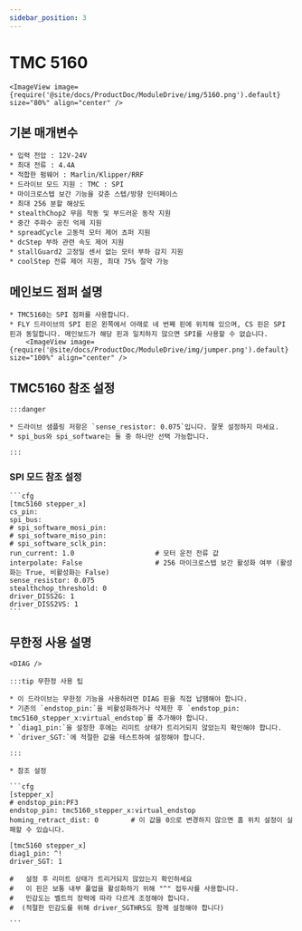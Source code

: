 ```yaml
---
sidebar_position: 3
---
```





# TMC 5160

    <ImageView image={require('@site/docs/ProductDoc/ModuleDrive/img/5160.png').default} size="80%" align="center" />

## 기본 매개변수

    * 입력 전압 : 12V-24V
    * 최대 전류 : 4.4A
    * 적합한 펌웨어 : Marlin/Klipper/RRF
    * 드라이브 모드 지원 : TMC : SPI
    * 마이크로스텝 보간 기능을 갖춘 스텝/방향 인터페이스
    * 최대 256 분할 해상도
    * stealthChop2 무음 작동 및 부드러운 동작 지원
    * 중간 주파수 공진 억제 지원
    * spreadCycle 고동적 모터 제어 쵸퍼 지원
    * dcStep 부하 관련 속도 제어 지원
    * stallGuard2 고정밀 센서 없는 모터 부하 감지 지원
    * coolStep 전류 제어 지원, 최대 75% 절약 가능

## 메인보드 점퍼 설명

    * TMC5160는 SPI 점퍼를 사용합니다.
    * FLY 드라이브의 SPI 핀은 왼쪽에서 아래로 네 번째 핀에 위치해 있으며, CS 핀은 SPI 핀과 동일합니다. 메인보드가 해당 핀과 일치하지 않으면 SPI를 사용할 수 없습니다.
        <ImageView image={require('@site/docs/ProductDoc/ModuleDrive/img/jumper.png').default} size="100%" align="center" />


## TMC5160 참조 설정

    :::danger

    * 드라이브 샘플링 저항은 `sense_resistor: 0.075`입니다. 잘못 설정하지 마세요.
    * spi_bus와 spi_software는 둘 중 하나만 선택 가능합니다.
    
    :::

### SPI 모드 참조 설정

    ```cfg
    [tmc5160 stepper_x]
    cs_pin:
    spi_bus:
    # spi_software_mosi_pin:
    # spi_software_miso_pin:
    # spi_software_sclk_pin: 
    run_current: 1.0                    # 모터 운전 전류 값
    interpolate: False                  # 256 마이크로스텝 보간 활성화 여부 (활성화는 True, 비활성화는 False)
    sense_resistor: 0.075
    stealthchop_threshold: 0
    driver_DISS2G: 1
    driver_DISS2VS: 1
    ```

## 무한정 사용 설명

    <DIAG />

    :::tip 무한정 사용 팁

    * 이 드라이브는 무한정 기능을 사용하려면 DIAG 핀을 직접 납땜해야 합니다.
    * 기존의 `endstop_pin:`을 비활성화하거나 삭제한 후 `endstop_pin: tmc5160_stepper_x:virtual_endstop`를 추가해야 합니다.
    * `diag1_pin:`을 설정한 후에는 리미트 상태가 트리거되지 않았는지 확인해야 합니다.
    * `driver_SGT:`에 적절한 값을 테스트하여 설정해야 합니다.

    :::

    * 참조 설정

    ```cfg
    [stepper_x]
    # endstop_pin:PF3
    endstop_pin: tmc5160_stepper_x:virtual_endstop
    homing_retract_dist: 0        # 이 값을 0으로 변경하지 않으면 홈 위치 설정이 실패할 수 있습니다.

    [tmc5160 stepper_x]
    diag1_pin: ^!
    driver_SGT: 1

    #   설정 후 리미트 상태가 트리거되지 않았는지 확인하세요
    #   이 핀은 보통 내부 풀업을 활성화하기 위해 "^" 접두사를 사용합니다.
    #   민감도는 벨트의 장력에 따라 다르게 조정해야 합니다.
    #  (적절한 민감도를 위해 driver_SGTHRS도 함께 설정해야 합니다)

    ```